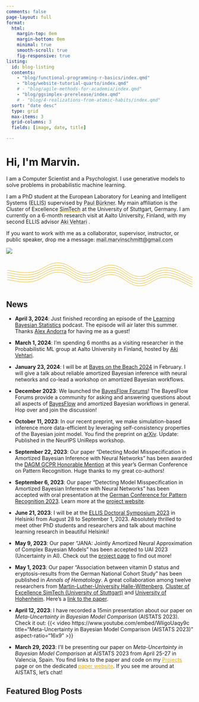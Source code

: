 ```yaml
---
comments: false
page-layout: full
format:
  html: 
    margin-top: 0em
    margin-bottom: 0em
    minimal: true
    smooth-scroll: true
    fig-responsive: true
listing:
  id: blog-listing
  contents:   
    - "blog/functional-programming-r-basics/index.qmd"
    - "blog/website-tutorial-quarto/index.qmd"
    # - "blog/agile-methods-for-academia/index.qmd"
    - "blog/ggsimplex-prerelease/index.qmd"
    # - "blog/4-realizations-from-atomic-habits/index.qmd"
  sort: "date desc"
  type: grid
  max-items: 3
  grid-columns: 3
  fields: [image, date, title]

---
```







::: {.column-screen}
```{=html}
<link rel="stylesheet" href="html/landing_page_styles.css">

<div class="gradient_bg">
    <div class="hero section_padding">
        <div class="hero_content">
            <h1>Hi, I'm <span class="gradient_text">Marvin</span>.</h1>
            <p>I am a Computer Scientist and a Psychologist.
            I use generative models to solve problems in probabilistic machine learning.
            </p>
            <p>
            I am a PhD student at the European Laboratory for Leaning and Intelligent Systems (<a href="https://ellis.eu/" target="_blank"><span style='text-decoration: underline;text-decoration-color: #E6AA04;'>ELLIS</span></a>) supervised by <a href="https://paul-buerkner.github.io/" target="_blank"><span style='text-decoration: underline;text-decoration-color: #E6AA04;'>Paul Bürkner</span></a>. My main affiliation is the Cluster of Excellence <a href="https://www.simtech.uni-stuttgart.de/" target="_blank"><span style='text-decoration: underline;text-decoration-color: #E6AA04;'>SimTech</span></a> at the University of Stuttgart, Germany. I am currently on a 6-month research visit at Aalto University, Finland, with my second ELLIS advisor <a href="https://users.aalto.fi/~ave/" target="_blank"><span style='text-decoration: underline;text-decoration-color: #E6AA04;'>Aki Vehtari</span></a>
.
            </p>
            <p>If you want to work with me as a collaborator, supervisor, instructor, or public speaker, drop me a message: <a href="mailto:mail.marvinschmitt@gmail.com"><span style='text-decoration: underline;
  text-decoration-color: #E6AA04;'>mail.marvinschmitt@gmail.com</span></a></p>
            
            <!-- <p><b><span style="color:#E6AA04"">JOB MARKET 2024:</span></b> I am looking for machine learning positions in Europe (or remote) starting in winter 2024. My current interests revolve around deep learning, probabilistic ML, and ML4Science. I'm curious about new topics as well. I spend a considerable amount of my time programming in R and Python (PyTorch + TensorFlow). </p>
            <p>Here is my <a href="cv/index.html"><span style='text-decoration: underline;
  text-decoration-color: #E6AA04;'>CV (Link)</span></a>. Reach out if you think there might be a fit: <a href="mailto:mail.marvinschmitt@gmail.com"><span style='text-decoration: underline;
  text-decoration-color: #E6AA04;'>mail.marvinschmitt@gmail.com</span></a></p>-->
                <!--Check out my blog to learn more about deep learning, Bayesian statistics, psychology, software engineering, and a bit of everything in between. </p>
            <p>If you want to get a notification about new content, consider entering your email here (it's free of course!):</p>
            <div class="hero_content_input">
                <iframe src="https://embeds.beehiiv.com/c7111066-479b-43db-ad92-8d703fe96bf0?slim=true" data-test-id="beehiiv-embed" frameborder="0" scrolling="no"></iframe>
            </div>
            <div class="hero_content_below_button">
                <span>or <a href="blog/index.html" style="text-decoration: underline">read a bit of my blog first</a>.</span>
            </div>
            -->

        </div>
        <div class="hero_image">
            <img src="/img/marvin_headshot.png"/>
        </div>
        <div id="dot_container">
        </div>
    </div>
    <!--<svg id="bottom_wave" xmlns="http://www.w3.org/2000/svg" viewBox="0 0 1440 250">
        <path
                fill="#ABC"
                fill-opacity="1"
                d="M0,128L48,117.3C96,107,192,85,288,80C384,75,480,85,576,112C672,139,768,181,864,181.3C960,181,1056,139,1152,122.7C1248,107,1344,117,1392,122.7L1440,128L1440,320L1392,320C1344,320,1248,320,1152,320C1056,320,960,320,864,320C768,320,672,320,576,320C480,320,384,320,288,320C192,320,96,320,48,320L0,320Z"
        ></path>
    </svg>
    -->
    
<svg xmlns="http://www.w3.org/2000/svg" version="1.1" xmlns:xlink="http://www.w3.org/1999/xlink" xmlns:svgjs="http://svgjs.dev/svgjs" viewBox="0 0 800 150" opacity="1"><defs><linearGradient gradientTransform="rotate(270)" x1="50%" y1="0%" x2="50%" y2="100%" id="sssquiggly-grad"><stop stop-color="hsl(44, 97%, 46%)" stop-opacity="1" offset="0%"></stop><stop stop-color="hsl(44, 97%, 46%)" stop-opacity="1" offset="100%"></stop></linearGradient></defs><g stroke-width="1.5" stroke="url(#sssquiggly-grad)" fill="none" stroke-linecap="round" transform="matrix(1,0,0,1,-5,51.00748062133789)">
<path d="M10,10C31.726190476190478,11.666666666666666,68.75,24.666666666666664,114.28571428571429,18C159.82142857142858,11.333333333333334,180.95238095238096,-22.833333333333332,228.57142857142858,-22C276.1904761904762,-21.166666666666668,295.2380952380953,19.916666666666668,342.8571428571429,22C390.4761904761905,24.083333333333332,409.5238095238095,-14.916666666666668,457.14285714285717,-12C504.7619047619048,-9.083333333333332,523.8095238095239,33.708333333333336,571.4285714285714,36C619.047619047619,38.291666666666664,638.0952380952382,-1.8333333333333333,685.7142857142858,-1C733.3333333333334,-0.16666666666666674,776.1904761904761,31.458333333333336,800,40" transform="matrix(1,0,0,1,0,50)"></path><path d="M10,10C31.726190476190478,11.666666666666666,68.75,24.666666666666664,114.28571428571429,18C159.82142857142858,11.333333333333334,180.95238095238096,-22.833333333333332,228.57142857142858,-22C276.1904761904762,-21.166666666666668,295.2380952380953,19.916666666666668,342.8571428571429,22C390.4761904761905,24.083333333333332,409.5238095238095,-14.916666666666668,457.14285714285717,-12C504.7619047619048,-9.083333333333332,523.8095238095239,33.708333333333336,571.4285714285714,36C619.047619047619,38.291666666666664,638.0952380952382,-1.8333333333333333,685.7142857142858,-1C733.3333333333334,-0.16666666666666674,776.1904761904761,31.458333333333336,800,40" transform="matrix(1,0,0,1,0,40)"></path><path d="M10,10C31.726190476190478,11.666666666666666,68.75,24.666666666666664,114.28571428571429,18C159.82142857142858,11.333333333333334,180.95238095238096,-22.833333333333332,228.57142857142858,-22C276.1904761904762,-21.166666666666668,295.2380952380953,19.916666666666668,342.8571428571429,22C390.4761904761905,24.083333333333332,409.5238095238095,-14.916666666666668,457.14285714285717,-12C504.7619047619048,-9.083333333333332,523.8095238095239,33.708333333333336,571.4285714285714,36C619.047619047619,38.291666666666664,638.0952380952382,-1.8333333333333333,685.7142857142858,-1C733.3333333333334,-0.16666666666666674,776.1904761904761,31.458333333333336,800,40" transform="matrix(1,0,0,1,0,30)"></path><path d="M10,10C31.726190476190478,11.666666666666666,68.75,24.666666666666664,114.28571428571429,18C159.82142857142858,11.333333333333334,180.95238095238096,-22.833333333333332,228.57142857142858,-22C276.1904761904762,-21.166666666666668,295.2380952380953,19.916666666666668,342.8571428571429,22C390.4761904761905,24.083333333333332,409.5238095238095,-14.916666666666668,457.14285714285717,-12C504.7619047619048,-9.083333333333332,523.8095238095239,33.708333333333336,571.4285714285714,36C619.047619047619,38.291666666666664,638.0952380952382,-1.8333333333333333,685.7142857142858,-1C733.3333333333334,-0.16666666666666674,776.1904761904761,31.458333333333336,800,40" transform="matrix(1,0,0,1,0,20)"></path><path d="M10,10C31.726190476190478,11.666666666666666,68.75,24.666666666666664,114.28571428571429,18C159.82142857142858,11.333333333333334,180.95238095238096,-22.833333333333332,228.57142857142858,-22C276.1904761904762,-21.166666666666668,295.2380952380953,19.916666666666668,342.8571428571429,22C390.4761904761905,24.083333333333332,409.5238095238095,-14.916666666666668,457.14285714285717,-12C504.7619047619048,-9.083333333333332,523.8095238095239,33.708333333333336,571.4285714285714,36C619.047619047619,38.291666666666664,638.0952380952382,-1.8333333333333333,685.7142857142858,-1C733.3333333333334,-0.16666666666666674,776.1904761904761,31.458333333333336,800,40" transform="matrix(1,0,0,1,0,10)"></path></g></svg>

</div>


<script src="html/jquery.min.js"></script>
<script src="html/TweenMax.min.js"></script>
<!--<script src="html/parallax.js"></script>-->
```

:::

:::{#news}
## News

- **April 3, 2024**: Just finished recording an episode of the [Learning Bayesian Statistics](https://learnbayesstats.com/) podcast. The episode will air later this summer. Thanks [Alex Andorra](https://twitter.com/alex_andorra) for having me as a guest!

- **March 1, 2024**: I'm spending 6 months as a visiting researcher in the Probabilistic ML group at Aalto University in Finland, hosted by [Aki Vehtari](https://users.aalto.fi/~ave/).

- **January 23, 2024**: I will be at [Bayes on the Beach 2024](https://research.qut.edu.au/qutcds/bayes-onthe-beach/) in February. I will give a talk about reliable amortized Bayesian inference with neural networks and co-lead a workshop on amortized Bayesian workflows.

- **December 2023**: We launched the [BayesFlow Forums](https://discuss.bayesflow.org/)! The BayesFlow Forums provide a community for asking and answering questions about all aspects of [BayesFlow](https://www.bayesflow.org) and amortized Bayesian workflows in general. Hop over and join the discussion!

- **October 11, 2023**: In our recent preprint, we make simulation-based inference more data-efficient by leveraging self-consistency properties of the Bayesian joint model. You find the preprint on [arXiv](https://arxiv.org/abs/2310.04395). Update: Published in the NeurIPS UniReps workshop.

- **September 22, 2023**: Our paper "Detecting Model Misspecification in Amortized Bayesian Inference with Neural Networks" has been awarded the [DAGM GCPR Honorable Mention](https://x.com/MarvinSchmittML/status/1706281145501933850) at this year's German Conference on Pattern Recognition. Huge thanks to my great co-authors!

- **September 6, 2023**: Our paper "Detecting Model Misspecification in Amortized Bayesian Inference with Neural Networks" has been accepted with oral presentation at the [German Conference for Pattern Recognition 2023](https://www.dagm-gcpr.de/year/2023). Learn more at the [project website](projects/#sbi-model-misspecification).

- **June 21, 2023**: I will be at the [ELLIS Doctoral Symposium 2023](https://ellis.eu/events/ellis-doctoral-symposium-2023) in Helsinki from August 28 to September 1, 2023. Absolutely thrilled to meet other PhD students and researchers and talk about machine learning research in beautiful Helsinki!

- **May 9, 2023**: Our paper "JANA: Jointly Amortized Neural Approximation of Complex Bayesian Models" has been accepted to UAI 2023 (Uncertainty in AI). Check out the [project page](projects/#jana-jointly-amortized-neural-approximation-of-complex-bayesian-models) to find out more!

- **May 1, 2023**: Our paper "Association between vitamin D status and eryptosis–results from the German National Cohort Study" has been published in *Annals of Hematology*. A great collaboration among twelve researchers from [Martin-Luther-University Halle-Wittenberg](https://www.uni-halle.de/), [Cluster of Excellence SimTech (University of Stuttgart)](https://www.simtech.uni-stuttgart.de/) and [University of Hohenheim](https://www.uni-hohenheim.de/en). Here's a [link to the paper](https://link.springer.com/article/10.1007/s00277-023-05239-w).

- **April 12, 2023**: I have recorded a 15min presentation about our paper on *Meta-Uncertainty in Bayesian Model Comparison* (AISTATS 2023). Check it out: {{< video https://www.youtube.com/embed/WIigoUaqy9c
    title="Meta-Uncertainty in Bayesian Model Comparison (AISTATS 2023)"
    aspect-ratio="16x9" >}}

- **March 29, 2023**: I'll be presenting our paper on *Meta-Uncertainty in Bayesian Model Comparison* at AISTATS 2023 from April 25-27 in Valencia, Spain. You find links to the paper and code on my <a href="projects/index.qmd#meta-uncertainty-BMC" target="_blank" style="color: #E6AA04;">Projects</a> page or on the dedicated <a href="https://meta-uncertainty.github.io/" target="_blank" style="color: #E6AA04;">paper website</a>. If you see me around at AISTATS, let's chat!
:::

<!-- 
- **March 20, 2023**: We are hiring a student assistant to help with software development for probabilistic machine learning, 5-10h/week. <a href="student_assistant_software_engineering_ml/index.html" target="_blank" style="color: #E6AA04;">Here</a> is a link to the advertisement. <a href="mailto:mail.marvinschmitt@gmail.com?subject=Student assistant ML software engineering" target="_blank" style="color: #E6AA04;">Drop me a mail</a> if you're interested!

- **March 10, 2023**: Heading to [BayesComp 2023](https://bayescomp2023.com/) in Levi, Finland. Finally putting faces to all those names from papers and Twitter. Presenting a [poster](projects/poster_bayescomp_mms.pdf) and an invited lightning talk. See you around! -->

<!-- - **01.12.2021**: I have started working as a PhD researcher in Paul Buerkner's Junior Research Group for Bayesian Statistics at the Cluster of Excellence SimTech (University of Stuttgart). Excited to do hands-on research on Bayesian Statistics and Probabilistic Machine Learning! -->



## Featured Blog Posts
:::{#blog-listing}
:::